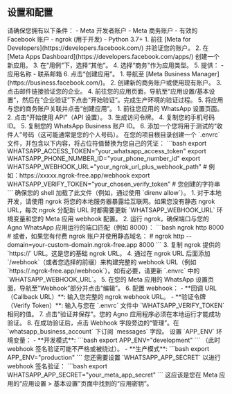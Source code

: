 ## 设置和配置
<Steps>

<Step title="先决条件">
请确保您拥有以下条件：
- Meta 开发者账户
- Meta 商务账户
- 有效的 Facebook 账户
- ngrok (用于开发)
- Python 3.7+
</Step>

<Step title="创建 Meta 应用">
1. 前往 [Meta for Developers](https://developers.facebook.com/) 并验证您的账户。
2. 在 [Meta Apps Dashboard](https://developers.facebook.com/apps/) 创建一个新应用。
3. 在“用例”下，选择“其他”。
4. 选择“商务”作为应用类型。
5. 提供：
    - 应用名称
    - 联系邮箱
6. 点击“创建应用”。
</Step>

<Step title="设置 Meta 商务账户">
1. 导航至 [Meta Business Manager](https://business.facebook.com/)。
2. 创建新的商务账户或使用现有账户。
3. 点击邮件链接验证您的企业。
4. 前往您的应用页面，导航至“应用设置/基本设置”，然后在“企业验证”下点击“开始验证”。完成生产环境的验证过程。
5. 将应用与您的商务账户关联并点击“创建应用”。
</Step>

<Step title="设置 WhatsApp Business API">
1. 前往您应用的 WhatsApp 设置页面。
2. 点击“开始使用 API”（API 设置）。
3. 生成访问令牌。
4. 复制您的手机号码 ID。
5. 复制您的 WhatsApp Business 账户 ID。
6. 添加一个您将用于测试的“收件人”号码（这可能通常是您的个人号码）。
</Step>

<Step title="设置环境变量">
在您的项目根目录创建一个 `.envrc` 文件，并包含以下内容，将占位符值替换为您自己的凭证：
```bash
export WHATSAPP_ACCESS_TOKEN="your_whatsapp_access_token"
export WHATSAPP_PHONE_NUMBER_ID="your_phone_number_id"
export WHATSAPP_WEBHOOK_URL="your_ngrok_url_plus_webhook_path" # 例如：https://xxxxx.ngrok-free.app/webhook
export WHATSAPP_VERIFY_TOKEN="your_chosen_verify_token" # 您创建的字符串
```
确保您的 shell 加载了此文件（例如，通过使用 `direnv allow`）。
</Step>

<Step title="使用 ngrok 设置 Webhook">
1. 对于本地开发，请使用 ngrok 将您的本地服务器暴露给互联网。如果您没有静态 ngrok URL，每次 ngrok 分配新 URL 时都需要更新 `WHATSAPP_WEBHOOK_URL` 环境变量和您的 Meta 应用 webhook 配置。
2. 运行 ngrok，确保端口与您的 Agno WhatsApp 应用运行的端口匹配（例如 8000）：
   ```bash
   ngrok http 8000
   # 或者，如果您有付费 ngrok 账户并使用静态域名：
   # ngrok http --domain=your-custom-domain.ngrok-free.app 8000
   ```
3. 复制 ngrok 提供的 `https://` URL。这是您的基础 ngrok URL。
4. 通过在 ngrok URL 后面添加 `/webhook`（或者您选择的前缀）来构建完整的 webhook URL（例如 `https://<random-string>.ngrok-free.app/webhook`）。如有必要，请更新 `.envrc` 中的 `WHATSAPP_WEBHOOK_URL`。
5. 在您的 Meta 应用的 WhatsApp 设置页面，导航至“Webhook”部分并点击“编辑”。
6. 配置 webhook：
    - **回调 URL（Callback URL）**: 输入您完整的 ngrok webhook URL。
    - **验证令牌（Verify Token）**: 输入与您在 `.envrc` 文件中 `WHATSAPP_VERIFY_TOKEN` 相同的值。
7. 点击“验证并保存”。您的 Agno 应用程序必须在本地运行才能成功验证。
8. 在成功验证后，点击 Webhook 字段旁边的“管理”。在 `whatsapp_business_account` 下订阅 `messages` 字段。
</Step>

<Step title="配置应用程序环境">
设置 `APP_ENV` 环境变量：
- **开发模式**:
  ```bash
  export APP_ENV="development"
  ```
  （此时 webhook 签名验证可能不严格或被绕过）。
- **生产模式**:
  ```bash
  export APP_ENV="production"
  ```
  您还需要设置 `WHATSAPP_APP_SECRET` 以进行 webhook 签名验证：
  ```bash
  export WHATSAPP_APP_SECRET="your_meta_app_secret"
  ```
  这应该是您在 Meta 应用的“应用设置 > 基本设置”页面中找到的“应用密钥”。
</Step>

</Steps>